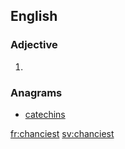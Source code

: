 ==English==

===Adjective===
{{head|en|adjective superlative form}}

# {{en-superlative of|chancy}}

===Anagrams===
* [[catechins#English|catechins]]

[[fr:chanciest]]
[[sv:chanciest]]